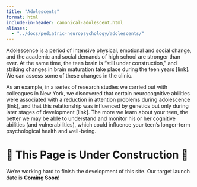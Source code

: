 ```yaml
---
title: "Adolescents"
format: html
include-in-header: canonical-adolescent.html
aliases:
  - "../docs/pediatric-neuropsychology/adolescents/"
---
```


Adolescence is a period of intensive physical, emotional and social change, and the academic and social demands of high school are stronger than ever. At the same time, the teen brain is “still under construction,” and striking changes in brain maturation take place during the teen years [link]. We can assess some of these changes in the clinic.  

As an example, in a series of research studies we carried out with colleagues in New York, we discovered that certain neurocognitive abilities were associated with a reduction in attention problems during adolescence [link], and that this relationship was influenced by genetics but only during later stages of development [link]. The more we learn about your teen, the better we may be able to understand and monitor his or her cognitive abilities (and vulnerabilities), which could influence your teen’s longer-term psychological health and well-being.

# 🚧 This Page is Under Construction 🚧

We're working hard to finish the development of this site. Our target launch
date is **Coming Soon**!